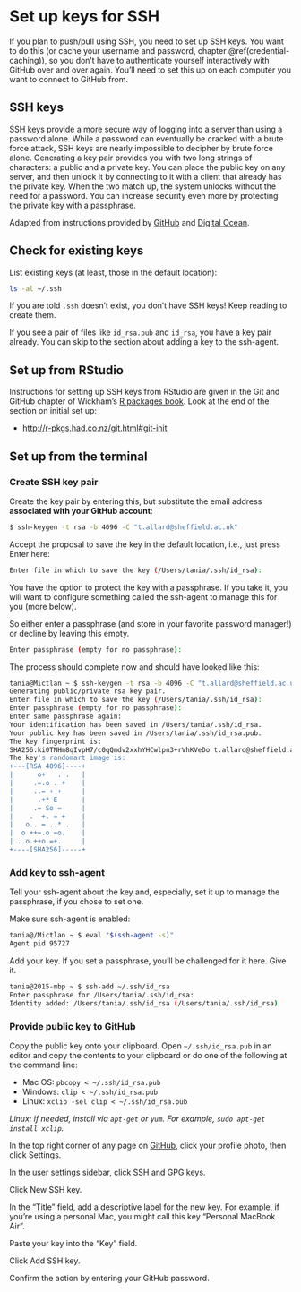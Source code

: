 # Set up keys for SSH {#ssh-keys}

If you plan to push/pull using SSH, you need to set up SSH keys. You want to do this (or cache your username and password, chapter \@ref(credential-caching)), so you don't have to authenticate yourself interactively with GitHub over and over again. You'll need to set this up on each computer you want to connect to GitHub from.

## SSH keys

SSH keys provide a more secure way of logging into a server than using a password alone. While a password can eventually be cracked with a brute force attack, SSH keys are nearly impossible to decipher by brute force alone. Generating a key pair provides you with two long strings of characters: a public and a private key. You can place the public key on any server, and then unlock it by connecting to it with a client that already has the private key. When the two match up, the system unlocks without the need for a password. You can increase security even more by protecting the private key with a passphrase.

Adapted from instructions provided by [GitHub](https://help.github.com/categories/ssh/) and [Digital Ocean](https://www.digitalocean.com/community/tutorials/how-to-set-up-ssh-keys--2).

## Check for existing keys

List existing keys (at least, those in the default location):

``` bash
ls -al ~/.ssh 
```

If you are told `.ssh` doesn't exist, you don't have SSH keys! Keep reading to create them.

If you see a pair of files like `id_rsa.pub` and `id_rsa`, you have a key pair already. You can skip to the section about adding a key to the ssh-agent.

## Set up from RStudio

Instructions for setting up SSH keys from RStudio are given in the Git and GitHub chapter of Wickham's [R packages book](http://r-pkgs.had.co.nz/). Look at the end of the section on initial set up:

  * <http://r-pkgs.had.co.nz/git.html#git-init>

## Set up from the terminal

### Create SSH key pair

Create the key pair by entering this, but substitute the email address **associated with your GitHub account**:

``` bash
$ ssh-keygen -t rsa -b 4096 -C "t.allard@sheffield.ac.uk"
```

Accept the proposal to save the key in the default location, i.e., just press Enter here:

``` bash
Enter file in which to save the key (/Users/tania/.ssh/id_rsa):
```

You have the option to protect the key with a passphrase. If you take it, you will want to configure something called the ssh-agent to manage this for you (more below).

So either enter a passphrase (and store in your favorite password manager!) or decline by leaving this empty.

``` bash
Enter passphrase (empty for no passphrase):
```

The process should complete now and should have looked like this:

``` bash
tania@Mictlan ~ $ ssh-keygen -t rsa -b 4096 -C "t.allard@sheffield.ac.uk"
Generating public/private rsa key pair.
Enter file in which to save the key (/Users/tania/.ssh/id_rsa):     
Enter passphrase (empty for no passphrase): 
Enter same passphrase again: 
Your identification has been saved in /Users/tania/.ssh/id_rsa.
Your public key has been saved in /Users/tania/.ssh/id_rsa.pub.
The key fingerprint is:
SHA256:ki0TNHm8qIvpH7/c0qQmdv2xxhYHCwlpn3+rVhKVeDo t.allard@sheffield.ac.uk
The key's randomart image is:
+---[RSA 4096]----+
|      o+   . .   |
|     .=.o . +    |
|     ..= + +     |
|      .+* E      |
|     .= So =     |
|    .  +. = +    |
|   o.. = ..* .   |
|  o ++=.o =o.    |
| ..o.++o.=+.     |
+----[SHA256]-----+
```

### Add key to ssh-agent

Tell your ssh-agent about the key and, especially, set it up to manage the passphrase, if you chose to set one.

Make sure ssh-agent is enabled:

``` bash
tania@/Mictlan ~ $ eval "$(ssh-agent -s)"
Agent pid 95727
```

Add your key. If you set a passphrase, you'll be challenged for it here. Give it.

``` bash
tania@2015-mbp ~ $ ssh-add ~/.ssh/id_rsa
Enter passphrase for /Users/tania/.ssh/id_rsa: 
Identity added: /Users/tania/.ssh/id_rsa (/Users/tania/.ssh/id_rsa)
```

### Provide public key to GitHub

Copy the public key onto your clipboard. Open `~/.ssh/id_rsa.pub` in an editor and copy the contents to your clipboard or do one of the following at the command line:

  * Mac OS: `pbcopy < ~/.ssh/id_rsa.pub`
  * Windows: `clip < ~/.ssh/id_rsa.pub`
  * Linux: `xclip -sel clip < ~/.ssh/id_rsa.pub`

*Linux: if needed, install via `apt-get` or `yum`. For example, `sudo apt-get install xclip`.*

In the top right corner of any page on [GitHub](GitHub.com), click your profile photo, then click Settings.

In the user settings sidebar, click SSH and GPG keys.

Click New SSH key.

In the "Title" field, add a descriptive label for the new key. For example, if you're using a personal Mac, you might call this key "Personal MacBook Air".

Paste your key into the "Key" field.

Click Add SSH key.

Confirm the action by entering your GitHub password.